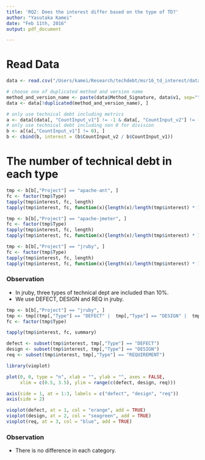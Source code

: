 ```yaml
---
title: 'RQ2: Does the interest differ based on the type of TD?'
author: "Yasutaka Kamei"
date: "Feb 11th, 2016"
output: pdf_document

---
```

# Read Data
```r
data <- read.csv("/Users/kamei/Research/techdebt/msr16_td_interest/datasets/CSV/technical_debt_summary.csvinterest.ssv", sep="#")

# choose one of duplicated method and version name
method_and_version_name <- paste(data$Method_Signature, data$v1, sep="")
data <- data[!duplicated(method_and_version_name), ]

# only use technical debt including metrics
a <- data[(data[, "CountInput_v1"] != -1 & data[, "CountInput_v2"] != -1), ]
# only use technical debt including non 0 for division
b <- a[(a[,"CountInput_v1"] != 0), ]
b <- cbind(b, interest = (b$CountInput_v2 / b$CountInput_v1))
```

# The number of technical debt in each type
```r
tmp <- b[b[,"Project"] == "apache-ant", ]
fc <- factor(tmp$Type)
tapply(tmp$interest, fc, length)
tapply(tmp$interest, fc, function(x){length(x)/length(tmp$interest) * 100})

tmp <- b[b[,"Project"] == "apache-jmeter", ]
fc <- factor(tmp$Type)
tapply(tmp$interest, fc, length)
tapply(tmp$interest, fc, function(x){length(x)/length(tmp$interest) * 100})

tmp <- b[b[,"Project"] == "jruby", ]
fc <- factor(tmp$Type)
tapply(tmp$interest, fc, length)
tapply(tmp$interest, fc, function(x){length(x)/length(tmp$interest) * 100})
```

### Observation
- In jruby, three types of technical dept are included than 10%.
- We use DEFECT, DESIGN and REQ in jruby.

```r
tmp <- b[b[,"Project"] == "jruby", ]
tmp <- tmp[(tmp[,"Type"] == "DEFECT" |  tmp[,"Type"] == "DESIGN" |  tmp[,"Type"] == "REQUIREMENT"),]
fc <- factor(tmp$Type)

tapply(tmp$interest, fc, summary)

defect <- subset(tmp$interest, tmp[,"Type"] == "DEFECT")
design <- subset(tmp$interest, tmp[,"Type"] == "DESIGN")
req <- subset(tmp$interest, tmp[,"Type"] == "REQUIREMENT")

library(vioplot)

plot(0, 0, type = "n", xlab = "", ylab = "", axes = FALSE,
     xlim = c(0.5, 3.5), ylim = range(c(defect, design, req)))

axis(side = 1, at = 1:3, labels = c("defect", "design", "req"))
axis(side = 2)                                     

vioplot(defect, at = 1, col = "orange", add = TRUE)
vioplot(design, at = 2, col = "seagreen", add = TRUE)
vioplot(req, at = 3, col = "blue", add = TRUE)
```

### Observation
- There is no difference in each category.
